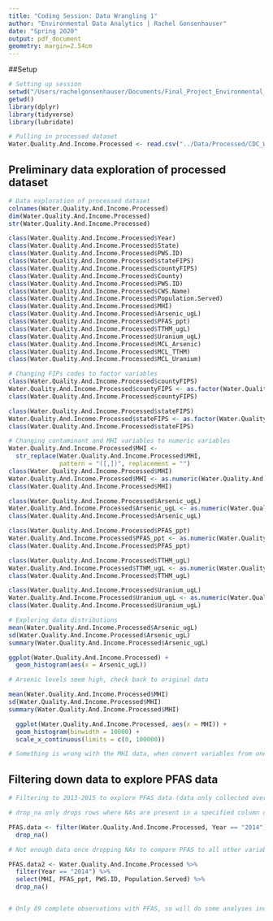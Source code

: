 ```yaml
---
title: "Coding Session: Data Wrangling 1"
author: "Environmental Data Analytics | Rachel Gonsenhauser"
date: "Spring 2020"
output: pdf_document
geometry: margin=2.54cm
---
```


##Setup 

```r
# Setting up session
setwd("/Users/rachelgonsenhauser/Documents/Final_Project_Environmental_Data_Analytics")
getwd()
library(dplyr)
library(tidyverse)
library(lubridate)

# Pulling in processed dataset
Water.Quality.And.Income.Processed <- read.csv("../Data/Processed/CDC_WaterQualityAndincome_Processed.csv")
```

## Preliminary data exploration of processed dataset

```r

# Data exploration of processed dataset
colnames(Water.Quality.And.Income.Processed)
dim(Water.Quality.And.Income.Processed)
str(Water.Quality.And.Income.Processed)

class(Water.Quality.And.Income.Processed$Year)
class(Water.Quality.And.Income.Processed$State)
class(Water.Quality.And.Income.Processed$PWS.ID)
class(Water.Quality.And.Income.Processed$stateFIPS)
class(Water.Quality.And.Income.Processed$countyFIPS)
class(Water.Quality.And.Income.Processed$County)
class(Water.Quality.And.Income.Processed$PWS.ID)
class(Water.Quality.And.Income.Processed$CWS.Name)
class(Water.Quality.And.Income.Processed$Population.Served)
class(Water.Quality.And.Income.Processed$MHI)
class(Water.Quality.And.Income.Processed$Arsenic_ugL)
class(Water.Quality.And.Income.Processed$PFAS_ppt)
class(Water.Quality.And.Income.Processed$TTHM_ugL)
class(Water.Quality.And.Income.Processed$Uranium_ugL)
class(Water.Quality.And.Income.Processed$MCL_Arsenic)
class(Water.Quality.And.Income.Processed$MCL_TTHM)
class(Water.Quality.And.Income.Processed$MCL_Uranium)

# Changing FIPs codes to factor variables 
class(Water.Quality.And.Income.Processed$countyFIPS)
Water.Quality.And.Income.Processed$countyFIPS <- as.factor(Water.Quality.And.Income.Processed$countyFIPS)
class(Water.Quality.And.Income.Processed$countyFIPS)

class(Water.Quality.And.Income.Processed$stateFIPS)
Water.Quality.And.Income.Processed$stateFIPS <- as.factor(Water.Quality.And.Income.Processed$stateFIPS)
class(Water.Quality.And.Income.Processed$stateFIPS)

# Changing contaminant and MHI variables to numeric variables
Water.Quality.And.Income.Processed$MHI <-
  str_replace(Water.Quality.And.Income.Processed$MHI,
              pattern = "([,])", replacement = "")
class(Water.Quality.And.Income.Processed$MHI)
Water.Quality.And.Income.Processed$MHI <- as.numeric(Water.Quality.And.Income.Processed$MHI)
class(Water.Quality.And.Income.Processed$MHI)

class(Water.Quality.And.Income.Processed$Arsenic_ugL)
Water.Quality.And.Income.Processed$Arsenic_ugL <- as.numeric(Water.Quality.And.Income.Processed$Arsenic_ugL)
class(Water.Quality.And.Income.Processed$Arsenic_ugL)

class(Water.Quality.And.Income.Processed$PFAS_ppt)
Water.Quality.And.Income.Processed$PFAS_ppt <- as.numeric(Water.Quality.And.Income.Processed$PFAS_ppt)
class(Water.Quality.And.Income.Processed$PFAS_ppt)

class(Water.Quality.And.Income.Processed$TTHM_ugL)
Water.Quality.And.Income.Processed$TTHM_ugL <- as.numeric(Water.Quality.And.Income.Processed$TTHM_ugL)
class(Water.Quality.And.Income.Processed$TTHM_ugL)

class(Water.Quality.And.Income.Processed$Uranium_ugL)
Water.Quality.And.Income.Processed$Uranium_ugL <- as.numeric(Water.Quality.And.Income.Processed$Uranium_ugL)
class(Water.Quality.And.Income.Processed$Uranium_ugL)
```


```r
# Exploring data distributions 
mean(Water.Quality.And.Income.Processed$Arsenic_ugL)
sd(Water.Quality.And.Income.Processed$Arsenic_ugL)
summary(Water.Quality.And.Income.Processed$Arsenic_ugL)

ggplot(Water.Quality.And.Income.Processed) +
  geom_histogram(aes(x = Arsenic_ugL))

# Arsenic levels seem high, check back to original data

mean(Water.Quality.And.Income.Processed$MHI)
sd(Water.Quality.And.Income.Processed$MHI)
summary(Water.Quality.And.Income.Processed$MHI)

  ggplot(Water.Quality.And.Income.Processed, aes(x = MHI)) +
  geom_histogram(binwidth = 10000) + 
  scale_x_continuous(limits = c(0, 100000))

# Something is wrong with the MHI data, when convert variables from one class to another, somehow values changed, now way too small
```

## Filtering down data to explore PFAS data

```r
# Filtering to 2013-2015 to explore PFAS data (data only collected over this period for PFAS)

# drop_na only drops rows where NAs are present in a specified column of data whereas na.exclude and na.omit take away all rows in whole dataset where there is an NA (so using drop_NA here to just only have complete rows to compare)

PFAS.data <- filter(Water.Quality.And.Income.Processed, Year == "2014") %>%
  drop_na()

# Not enough data once dropping NAs to compare PFAS to all other variables in dataset, will explore data to see if enough data to justify comparing to some only some variables for analysis later

PFAS.data2 <- Water.Quality.And.Income.Processed %>%
  filter(Year == "2014") %>%
  select(MHI, PFAS_ppt, PWS.ID, Population.Served) %>%
  drop_na()


# Only 89 complete observations with PFAS, so will do some analyses including and some excluding PFAS data

```



